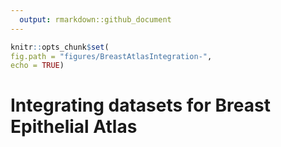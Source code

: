 ```yaml
---
  output: rmarkdown::github_document
---
```

  
  ```r
knitr::opts_chunk$set(
  fig.path = "figures/BreastAtlasIntegration-", 
  echo = TRUE)
```

# Integrating datasets for Breast Epithelial Atlas

